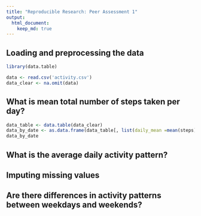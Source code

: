 ```yaml
---
title: "Reproducible Research: Peer Assessment 1"
output: 
  html_document:
    keep_md: true
---
```



## Loading and preprocessing the data

```r
library(data.table)

data <- read.csv('activity.csv')
data_clear <- na.omit(data)

```

## What is mean total number of steps taken per day?

```r

data_table <- data.table(data_clear)
data_by_date <- as.data.frame(data_table[, list(daily_mean =mean(steps),daily_median =median(steps)),by=date])
data_by_date

```

## What is the average daily activity pattern?



## Imputing missing values



## Are there differences in activity patterns between weekdays and weekends?
